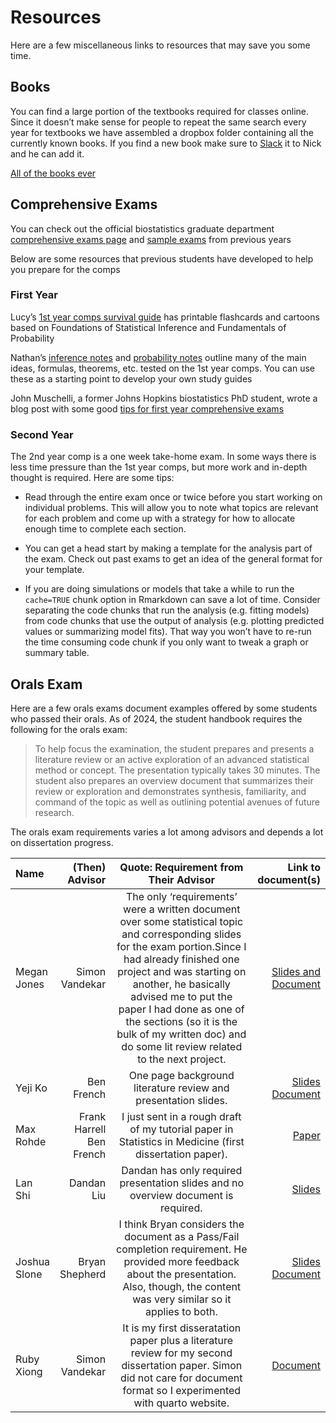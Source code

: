 # Resources {#resources}

Here are a few miscellaneous links to resources that may save you some time. 

## Books

You can find a large portion of the textbooks required for classes online. Since it doesn't make sense for people to repeat the same search every year for textbooks we have assembled a dropbox folder containing all the currently known books. If you find a new book make sure to [Slack](https://biostats.slack.com) it to Nick and he can add it. 

[All of the books ever](https://www.dropbox.com/sh/mea9q94nletfsdy/AACD5QC_-RZKfBakR6qSXVrSa?dl=0)

## Comprehensive Exams 

You can check out the official biostatistics graduate department [comprehensive exams page](https://www.vanderbilt.edu/biostatistics-graduate/current-program/comprehensive-examinations/) and [sample exams](https://www.vanderbilt.edu//biostatistics-graduate/current-program/comprehensive-examinations/sample-exams/) from previous years

Below are some resources that previous students have developed to help you prepare for the comps

### First Year

Lucy's [1st year comps survival guide](https://github.com/LucyMcGowan/comps-survival-guide) has printable flashcards and cartoons based on Foundations of Statistical Inference and Fundamentals of Probability

Nathan's [inference notes](figs/comp_inf_notes.pdf) and [probability notes](figs/comp_prob_notes.pdf) outline many of the main ideas, formulas, theorems, etc. tested on the 1st year comps. You can use these as a starting point to develop your own study guides

John Muschelli, a former Johns Hopkins biostatistics PhD student, wrote a blog post with some good [tips for first year comprehensive exams](https://hopstat.wordpress.com/2016/03/28/tips-for-first-year-comprehensive-exams/)

### Second Year

The 2nd year comp is a one week take-home exam. In some ways there is less time pressure than the 1st year comps, but more work and in-depth thought is required. Here are some tips:

* Read through the entire exam once or twice before you start working on individual problems. This will allow you to note what topics are relevant for each problem and come up with a strategy for how to allocate enough time to complete each section.

* You can get a head start by making a template for the analysis part of the exam. Check out past exams to get an idea of the general format for your template.

* If you are doing simulations or models that take a while to run the `cache=TRUE` chunk option in Rmarkdown can save a lot of time. Consider separating the code chunks that run the analysis (e.g. fitting models) from code chunks that use the output of analysis (e.g. plotting predicted values or summarizing model fits). That way you won't have to re-run the time consuming code chunk if you only want to tweak a graph or summary table.

## Orals Exam

Here are a few orals exams document examples offered by some students who passed their orals. As of 2024, the student handbook requires the following for the orals exam:

> To help focus the examination, the student prepares and presents a literature review or an active exploration of an advanced statistical method or concept. The presentation typically takes 30 minutes. The student also prepares an overview document that summarizes their review or exploration and demonstrates synthesis, familiarity, and command of the topic as well as outlining potential avenues of future research.

The orals exam requirements varies a lot among advisors and depends a lot on dissertation progress. 

----------------------------------------------------------------------------------------------------------
Name              (Then) Advisor        Quote: Requirement from Their Advisor                 Link to document(s)
-------------- ----------------- --------------------------------------------------------- --------------
Megan Jones    Simon Vandekar           The only 'requirements' were a written document     [Slides and Document](https://github.com/MeganTJ21/Orals/tree/main)
                                        over some statistical topic and corresponding    
                                        slides for the exam portion.Since I had already 
                                        finished one project and was starting on another,
                                        he basically advised me to put the paper I had 
                                        done as one of the sections (so it is the bulk 
                                        of my written doc) and do some lit review related
                                        to the next project.

Yeji Ko        Ben French               One page background literature review and           [Slides](https://github.com/vandybgsa/handbook/blob/master/docs/orals_sample/Yeji_Ko_Oral%20exam%20slides.pdf)
                                        presentation slides.                                [Document](https://github.com/vandybgsa/handbook/blob/master/docs/orals_sample/Yeji_Ko_Literature%20review.pdf)

Max Rohde      Frank Harrell            I just sent in a rough draft of my tutorial paper   [Paper](https://onlinelibrary.wiley.com/doi/10.1002/sim.10133)
               Ben French               in Statistics in Medicine (first dissertation 
                                        paper).
                                                         
Lan Shi        Dandan Liu               Dandan has only required presentation slides and    [Slides](https://github.com/vandybgsa/handbook/blob/master/docs/orals_sample/Oral_LanShi.pptx)
                                        no overview document is required.

Joshua Slone   Bryan Shepherd           I think Bryan considers the document as a Pass/Fail [Slides](https://github.com/vandybgsa/handbook/blob/master/docs/orals_sample/Slone_qualifying%20exam.pptx)
                                        completion requirement. He provided more feedback   [Document](https://github.com/vandybgsa/handbook/blob/master/docs/orals_sample/Qualifying_exam_Slone.pdf)
                                        about the presentation. Also, though, the content 
                                        was very similar so it applies to both.

Ruby Xiong     Simon Vandekar           It is my first disseratation paper plus a           [Document](https://jiangmeirubyxiong.github.io/OralsExam/)
                                        literature review for my second dissertation paper.
                                        Simon did not care for document format so I 
                                        experimented with quarto website.
----------------------------------------------------------------------------------------------------------




